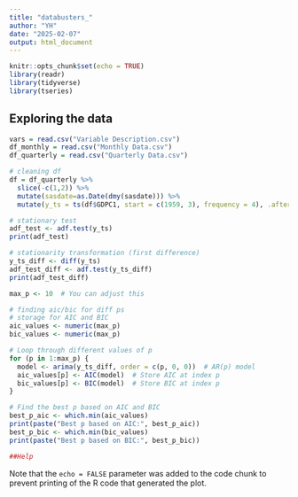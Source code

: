 ```yaml
---
title: "databusters_"
author: "YH"
date: "2025-02-07"
output: html_document
---
```


```r
knitr::opts_chunk$set(echo = TRUE)
library(readr)
library(tidyverse)
library(tseries)
```


## Exploring the data


```r
vars = read.csv("Variable Description.csv")
df_monthly = read.csv("Monthly Data.csv")
df_quarterly = read.csv("Quarterly Data.csv")

# cleaning df
df = df_quarterly %>%
  slice(-c(1,2)) %>%
  mutate(sasdate=as.Date(dmy(sasdate))) %>% 
  mutate(y_ts = ts(df$GDPC1, start = c(1959, 3), frequency = 4), .after=GDPC1) #make gdp time series object

# stationary test
adf_test <- adf.test(y_ts)
print(adf_test)

# stationarity transformation (first difference)
y_ts_diff <- diff(y_ts)
adf_test_diff <- adf.test(y_ts_diff)
print(adf_test_diff)

max_p <- 10  # You can adjust this

# finding aic/bic for diff ps
# storage for AIC and BIC
aic_values <- numeric(max_p)
bic_values <- numeric(max_p)

# Loop through different values of p
for (p in 1:max_p) {
  model <- arima(y_ts_diff, order = c(p, 0, 0))  # AR(p) model
  aic_values[p] <- AIC(model)  # Store AIC at index p
  bic_values[p] <- BIC(model)  # Store BIC at index p
}

# Find the best p based on AIC and BIC
best_p_aic <- which.min(aic_values)
print(paste("Best p based on AIC:", best_p_aic))
best_p_bic <- which.min(bic_values)
print(paste("Best p based on BIC:", best_p_bic))


```


```r
##Help
```


Note that the `echo = FALSE` parameter was added to the code chunk to prevent printing of the R code that generated the plot.
